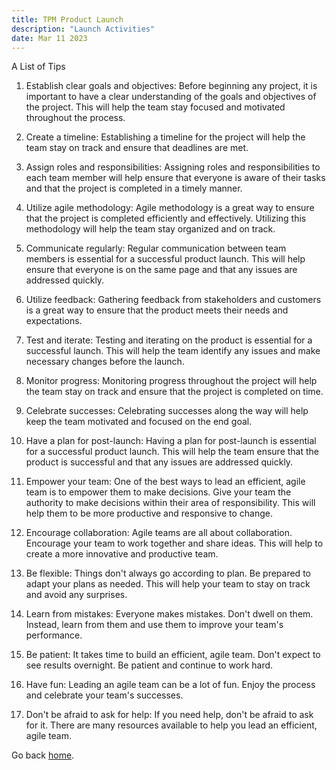 ```yaml
---
title: TPM Product Launch 
description: "Launch Activities"
date: Mar 11 2023
---
```


A List of Tips

1. Establish clear goals and objectives: Before beginning any project, it is important to have a clear understanding of the goals and objectives of the project. This will help the team stay focused and motivated throughout the process.  

2. Create a timeline: Establishing a timeline for the project will help the team stay on track and ensure that deadlines are met.  

3. Assign roles and responsibilities: Assigning roles and responsibilities to each team member will help ensure that everyone is aware of their tasks and that the project is completed in a timely manner.  

4. Utilize agile methodology: Agile methodology is a great way to ensure that the project is completed efficiently and effectively. Utilizing this methodology will help the team stay organized and on track.  

5. Communicate regularly: Regular communication between team members is essential for a successful product launch. This will help ensure that everyone is on the same page and that any issues are addressed quickly.  

6. Utilize feedback: Gathering feedback from stakeholders and customers is a great way to ensure that the product meets their needs and expectations.  

7. Test and iterate: Testing and iterating on the product is essential for a successful launch. This will help the team identify any issues and make necessary changes before the launch.  

8. Monitor progress: Monitoring progress throughout the project will help the team stay on track and ensure that the project is completed on time.  

9. Celebrate successes: Celebrating successes along the way will help keep the team motivated and focused on the end goal.  

10. Have a plan for post-launch: Having a plan for post-launch is essential for a successful product launch. This will help the team ensure that the product is successful and that any issues are addressed quickly.  

11. Empower your team: One of the best ways to lead an efficient, agile team is to empower them to make decisions. Give your team the authority to make decisions within their area of responsibility. This will help them to be more productive and responsive to change.  

12. Encourage collaboration: Agile teams are all about collaboration. Encourage your team to work together and share ideas. This will help to create a more innovative and productive team.  

13. Be flexible: Things don't always go according to plan. Be prepared to adapt your plans as needed. This will help your team to stay on track and avoid any surprises.  

14. Learn from mistakes: Everyone makes mistakes. Don't dwell on them. Instead, learn from them and use them to improve your team's performance.  

15. Be patient: It takes time to build an efficient, agile team. Don't expect to see results overnight. Be patient and continue to work hard.  

16. Have fun: Leading an agile team can be a lot of fun. Enjoy the process and celebrate your team's successes.  

17. Don't be afraid to ask for help: If you need help, don't be afraid to ask for it. There are many resources available to help you lead an efficient, agile team.  

Go back [home](/).    
    
